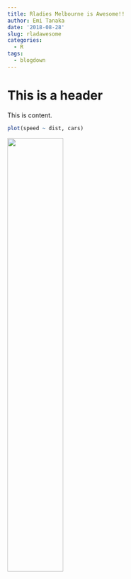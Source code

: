 ```yaml
---
title: Rladies Melbourne is Awesome!!
author: Emi Tanaka
date: '2018-08-28'
slug: rladawesome
categories:
  - R
tags:
  - blogdown
---
```


# This is a header

This is content.

```r
plot(speed ~ dist, cars)
```

![](/post/2018-08-28-rladies-melbourne-is-awesome_files/rladies_logo.png){width=50%}